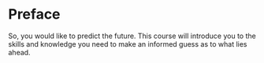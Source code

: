 # Preface {.unnumbered}

So, you would like to predict the future. This course will introduce you to the skills and knowledge you need to make an informed guess as to what lies ahead.
